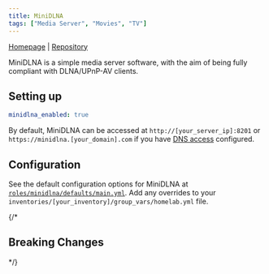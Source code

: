 ```yaml
---
title: MiniDLNA
tags: ["Media Server", "Movies", "TV"]
---
```



[Homepage](https://sourceforge.net/projects/minidlna/) |
[Repository](https://github.com/vladgh/docker_base_images/tree/main/minidlna)

<Tags tags={frontmatter.tags} />

MiniDLNA is a simple media server software, with the aim of being fully compliant with DLNA/UPnP-AV clients.

## Setting up

```yaml title="inventories/homelab/group_vars/homelab.yml"
minidlna_enabled: true
```

By default, MiniDLNA can be accessed at `http://[your_server_ip]:8201` or `https://minidlna.[your_domain].com` if you have [DNS access](../../guides/dns-access/) configured.

## Configuration

See the default configuration options for MiniDLNA at [`roles/minidlna/defaults/main.yml`](https://github.com/Dylancyclone/ansible-homelab-orchestration/blob/main/roles/minidlna/defaults/main.yml).
Add any overrides to your `inventories/[your_inventory]/group_vars/homelab.yml` file.

{/* 

## Breaking Changes

*/}